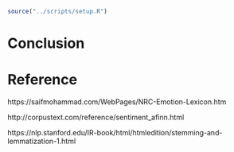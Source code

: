 
```r
source("../scripts/setup.R")
```


# Conclusion 


# Reference 

https://saifmohammad.com/WebPages/NRC-Emotion-Lexicon.htm

http://corpustext.com/reference/sentiment_afinn.html

https://nlp.stanford.edu/IR-book/html/htmledition/stemming-and-lemmatization-1.html


